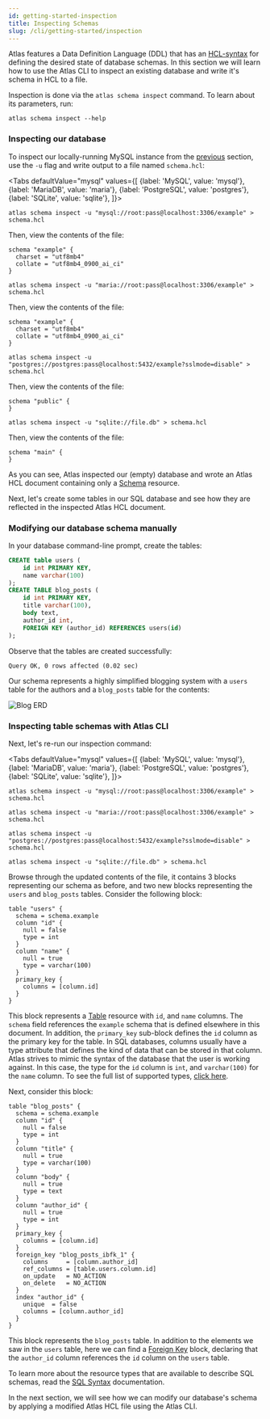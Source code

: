 ```yaml
---
id: getting-started-inspection
title: Inspecting Schemas
slug: /cli/getting-started/inspection
---
```



Atlas features a Data Definition Language (DDL) that has an [HCL-syntax](https://github.com/hashicorp/hcl)
for defining the desired state of database schemas. In this section we will learn how to use the Atlas
CLI to inspect an existing database and write it's schema in HCL to a file.

Inspection is done via the `atlas schema inspect` command. To learn about its parameters, run:
```shell
atlas schema inspect --help
```

### Inspecting our database

To inspect our locally-running MySQL instance from the [previous](01-introduction.mdx) section,
use the `-u` flag and write output to a file named `schema.hcl`:

<Tabs
defaultValue="mysql"
values={[
{label: 'MySQL', value: 'mysql'},
{label: 'MariaDB', value: 'maria'},
{label: 'PostgreSQL', value: 'postgres'},
{label: 'SQLite', value: 'sqlite'},
]}>
<TabItem value="mysql">

```shell
atlas schema inspect -u "mysql://root:pass@localhost:3306/example" > schema.hcl
```

Then, view the contents of the file:

```hcl title="schema.hcl"
schema "example" {
  charset = "utf8mb4"
  collate = "utf8mb4_0900_ai_ci"
}
```

</TabItem>
<TabItem value="maria">

```shell
atlas schema inspect -u "maria://root:pass@localhost:3306/example" > schema.hcl
```

Then, view the contents of the file:

```hcl title="schema.hcl"
schema "example" {
  charset = "utf8mb4"
  collate = "utf8mb4_0900_ai_ci"
}
```

</TabItem>
<TabItem value="postgres">

```shell
atlas schema inspect -u "postgres://postgres:pass@localhost:5432/example?sslmode=disable" > schema.hcl
```

Then, view the contents of the file:

```hcl title="schema.hcl"
schema "public" {
}
```

</TabItem>
<TabItem value="sqlite">

```shell
atlas schema inspect -u "sqlite://file.db" > schema.hcl
```

Then, view the contents of the file:

```hcl title="schema.hcl"
schema "main" {
}
```

</TabItem>
</Tabs>

As you can see, Atlas inspected our (empty) database and wrote an Atlas HCL document
containing only a [Schema](../atlas-schema/sql.mdx#schema) resource.

Next, let's create some tables in our SQL database and see how they are reflected
in the inspected Atlas HCL document.

### Modifying our database schema manually

In your database command-line prompt, create the tables:
```sql
CREATE table users (
    id int PRIMARY KEY,
    name varchar(100)
);
CREATE TABLE blog_posts (
    id int PRIMARY KEY,
    title varchar(100),
    body text,
    author_id int,
    FOREIGN KEY (author_id) REFERENCES users(id)
);
```
Observe that the tables are created successfully:
```text
Query OK, 0 rows affected (0.02 sec)
```
Our schema represents a highly simplified blogging system with a `users` table for the authors and a `blog_posts` table
for the contents:

![Blog ERD](https://atlasgo.io/uploads/images/blog-erd.png)

### Inspecting table schemas with Atlas CLI

Next, let's re-run our inspection command:


<Tabs
defaultValue="mysql"
values={[
{label: 'MySQL', value: 'mysql'},
{label: 'MariaDB', value: 'maria'},
{label: 'PostgreSQL', value: 'postgres'},
{label: 'SQLite', value: 'sqlite'},
]}>
<TabItem value="mysql">

```shell
atlas schema inspect -u "mysql://root:pass@localhost:3306/example" > schema.hcl
```

</TabItem>
<TabItem value="maria">

```shell
atlas schema inspect -u "maria://root:pass@localhost:3306/example" > schema.hcl
```

</TabItem>
<TabItem value="postgres">

```shell
atlas schema inspect -u "postgres://postgres:pass@localhost:5432/example?sslmode=disable" > schema.hcl
```

</TabItem>
<TabItem value="sqlite">

```shell
atlas schema inspect -u "sqlite://file.db" > schema.hcl
```

</TabItem>
</Tabs>

Browse through the updated contents of the file, it contains 3 blocks representing
our schema as before, and two new blocks representing the `users` and `blog_posts` tables.
Consider the following block:
```hcl
table "users" {
  schema = schema.example
  column "id" {
    null = false
    type = int
  }
  column "name" {
    null = true
    type = varchar(100)
  }
  primary_key {
    columns = [column.id]
  }
}
```
This block represents a [Table](../atlas-schema/sql.mdx#table) resource with `id`, and `name`
columns. The `schema` field references the `example` schema that is defined elsewhere
in this document. In addition, the `primary_key` sub-block defines the `id` column as
the primary key for the table. In SQL databases, columns usually have a type attribute
that defines the kind of data that can be stored in that column. Atlas strives to
mimic the syntax of the database that the user is working against. In this case, the
type for the `id` column is `int`, and `varchar(100)` for the `name` column. To
see the full list of supported types, [click here](../atlas-schema/sql-types.md).


Next, consider this block:
```hcl
table "blog_posts" {
  schema = schema.example
  column "id" {
    null = false
    type = int
  }
  column "title" {
    null = true
    type = varchar(100)
  }
  column "body" {
    null = true
    type = text
  }
  column "author_id" {
    null = true
    type = int
  }
  primary_key {
    columns = [column.id]
  }
  foreign_key "blog_posts_ibfk_1" {
    columns     = [column.author_id]
    ref_columns = [table.users.column.id]
    on_update   = NO_ACTION
    on_delete   = NO_ACTION
  }
  index "author_id" {
    unique  = false
    columns = [column.author_id]
  }
}
```
This block represents the `blog_posts` table. In addition to the elements
we saw in the `users` table, here we can find a [Foreign Key](../atlas-schema/sql.mdx#foreign-key)
block, declaring that the `author_id` column references the `id` column on the
`users` table.

To learn more about the resource types that are available to describe SQL schemas,
read the [SQL Syntax](../atlas-schema/sql.mdx) documentation.

In the next section, we will see how we can modify our database's schema by
applying a modified Atlas HCL file using the Atlas CLI.
